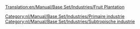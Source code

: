 [[Translation:en/Manual/Base Set/Industries/Fruit Plantation]]

{{nl/Manual/Base Set/Industries/Industrieën|image=en/Manual/Base Set/Industries/Fruitplantation.png
|name=Boomgaard
|climates=[[nl/Limaat#subtropisch|Subtropisch]].
|accepts=Niets
|produces=[[nl/Manual/Base Set/Cargos/Fruit|Fruit]].
|notes=Niet aanwezig in andere [[nl/Manual/Klimaat|klimaten]].
}}

[[Category:nl/Manual/Base Set/Industries/Primaire industrie]]
[[Category:nl/Manual/Base Set/Industries/Subtropische industrie]]